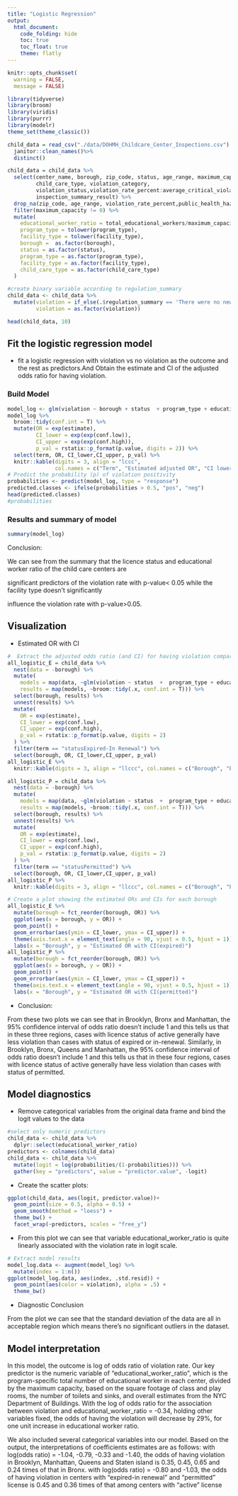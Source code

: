 ```yaml
---
title: "Logistic Regression"
output: 
  html_document:
    code_folding: hide
    toc: true
    toc_float: true
    theme: flatly
---
```

```r
knitr::opts_chunk$set(
  warning = FALSE,
  message = FALSE)
```

```r
library(tidyverse)
library(broom)
library(viridis)
library(purrr)
library(modelr)
theme_set(theme_classic())
```

```r
child_data = read_csv("./data/DOHMH_Childcare_Center_Inspections.csv") %>%
  janitor::clean_names()%>%
  distinct()
```

```r
child_data = child_data %>% 
  select(center_name, borough, zip_code, status, age_range, maximum_capacity,program_type, facility_type, 
         child_care_type, violation_category,
         violation_status,violation_rate_percent:average_critical_violation_rate,regulation_summary,
         inspection_summary_result) %>%
  drop_na(zip_code, age_range, violation_rate_percent,public_health_hazard_violation_rate, critical_violation_rate) %>% 
  filter(maximum_capacity != 0) %>% 
  mutate(
    educational_worker_ratio = total_educational_workers/maximum_capacity,
    program_type = tolower(program_type),
    facility_type = tolower(facility_type),
    borough =  as.factor(borough),
    status = as.factor(status),
    program_type = as.factor(program_type),
    facility_type = as.factor(facility_type),
    child_care_type = as.factor(child_care_type)
  )
```

```r
#create binary variable according to regulation_summary
child_data <- child_data %>%
  mutate(violation = if_else(.$regulation_summary == 'There were no new violations observed at the time of this inspection/visit.','0','1'),
         violation = as.factor(violation))

```
```r
head(child_data, 10)
```

## Fit the logistic regression model

* fit a logistic regression with violation vs no violation as the outcome and the rest as predictors.And Obtain the estimate and CI of the adjusted odds ratio for having violation.

### Build Model

```r
model_log <- glm(violation ~ borough + status  + program_type + educational_worker_ratio,data = child_data,family = binomial(link=logit))
model_log %>%
  broom::tidy(conf.int = T) %>% 
  mutate(OR = exp(estimate),
         CI_lower = exp(exp(conf.low)),
         CI_upper = exp(exp(conf.high)),
         p_val = rstatix::p_format(p.value, digits = 2)) %>% 
  select(term, OR, CI_lower,CI_upper, p_val) %>% 
  knitr::kable(digits = 3, align = "lccc", 
               col.names = c("Term", "Estimated adjusted OR", "CI lower bound", "CI upper bound", "p-value"))
# Predict the probability (p) of violation positivity
probabilities <- predict(model_log, type = "response")
predicted.classes <- ifelse(probabilities > 0.5, "pos", "neg")
head(predicted.classes)
#probabilities
```

### Results and summary of model

```r
summary(model_log)
```

Conclusion:

We can see from the summary that the licence status and educational worker ratio of the child care centers are

significant predictors of the violation rate with p-value< 0.05 while the facility type doesn't significantly

influence the violation rate with p-value>0.05.

## Visualization

* Estimated OR with CI

```r
#  Extract the adjusted odds ratio (and CI) for having violation comparing licence type of "active" against "Expired-in renewal" from all the boroughs.
all_logistic_E = child_data %>% 
  nest(data = -borough) %>% 
  mutate(
    models = map(data, ~glm(violation ~ status  +  program_type + educational_worker_ratio, data = ., family = binomial(link = "logit"))),
    results = map(models, ~broom::tidy(.x, conf.int = T))) %>% 
  select(borough, results) %>% 
  unnest(results) %>% 
  mutate(
    OR = exp(estimate),
    CI_lower = exp(conf.low),
    CI_upper = exp(conf.high),
    p_val = rstatix::p_format(p.value, digits = 2)
  ) %>% 
  filter(term == "statusExpired-In Renewal") %>% 
  select(borough, OR, CI_lower,CI_upper, p_val) 
all_logistic_E %>% 
  knitr::kable(digits = 3, align = "llccc", col.names = c("Borough", "Estimated adjusted OR", "CI lower bound", "CI upper bound", "p-value"))

all_logistic_P = child_data %>% 
  nest(data = -borough) %>% 
  mutate(
    models = map(data, ~glm(violation ~ status  +  program_type + educational_worker_ratio, data = ., family = binomial(link = "logit"))),
    results = map(models, ~broom::tidy(.x, conf.int = T))) %>% 
  select(borough, results) %>% 
  unnest(results) %>% 
  mutate(
    OR = exp(estimate),
    CI_lower = exp(conf.low),
    CI_upper = exp(conf.high),
    p_val = rstatix::p_format(p.value, digits = 2)
  ) %>% 
  filter(term == "statusPermitted") %>% 
  select(borough, OR, CI_lower,CI_upper, p_val) 
all_logistic_P %>% 
  knitr::kable(digits = 3, align = "llccc", col.names = c("Borough", "Estimated adjusted OR", "CI lower bound", "CI upper bound", "p-value"))
```
```r
# Create a plot showing the estimated ORs and CIs for each borough
all_logistic_E %>% 
  mutate(borough = fct_reorder(borough, OR)) %>%
  ggplot(aes(x = borough, y = OR)) +
  geom_point() +
  geom_errorbar(aes(ymin = CI_lower, ymax = CI_upper)) +
  theme(axis.text.x = element_text(angle = 90, vjust = 0.5, hjust = 1)) +
  labs(x = "Borough", y = "Estimated OR with CI(expired)")
all_logistic_P %>% 
  mutate(borough = fct_reorder(borough, OR)) %>%
  ggplot(aes(x = borough, y = OR)) +
  geom_point() +
  geom_errorbar(aes(ymin = CI_lower, ymax = CI_upper)) +
  theme(axis.text.x = element_text(angle = 90, vjust = 0.5, hjust = 1)) +
  labs(x = "Borough", y = "Estimated OR with CI(permitted)")
```


* Conclusion:

From these two plots we can see that in Brooklyn, Bronx and Manhattan, the 95% confidence interval of odds ratio doesn't include 1 and this tells us that in these three regions, cases with licence status of active generally have less violation than cases with status of expired or in-renewal. Similarly, in Brooklyn, Bronx, Queens and Manhattan, the 95% confidence interval of odds ratio doesn't include 1 and this tells us that in these four regions, cases with licence status of active generally have less violation than cases with status of permitted.

## Model diagnostics

* Remove categorical variables from the original data frame and bind the logit values to the data

```r
#select only numeric predictors
child_data <- child_data %>%
  dplyr::select(educational_worker_ratio) 
predictors <- colnames(child_data)
child_data <- child_data %>%
  mutate(logit = log(probabilities/(1-probabilities))) %>%
  gather(key = "predictors", value = "predictor.value", -logit)
```

* Create the scatter plots:

```r
ggplot(child_data, aes(logit, predictor.value))+
  geom_point(size = 0.5, alpha = 0.5) +
  geom_smooth(method = "loess") + 
  theme_bw() + 
  facet_wrap(~predictors, scales = "free_y")
```

* From this plot we can see that variable educational_worker_ratio is quite linearly associated with the violation rate in logit scale.

```r
# Extract model results
model_log.data <- augment(model_log) %>% 
  mutate(index = 1:n()) 
ggplot(model_log.data, aes(index, .std.resid)) + 
  geom_point(aes(color = violation), alpha = .5) +
  theme_bw()
```


* Diagnostic Conclusion

From the plot we can see that the standard deviation of the data are all in acceptable region which means there's no significant outliers in the dataset.

## Model interpretation

In this model, the outcome is log of odds ratio of violation rate. Our key predictor is the numeric variable of "educational_worker_ratio", which is the program-specific total number of educational worker in each center,  divided by the maximum capacity, based on the square footage of class and play rooms, the number of toilets and sinks, and overall estimates from the NYC Department of Buildings. With the log of odds ratio for the association between violation and educational_worker_ratio = -0.34, holding other variables fixed, the odds of having the violation will decrease by 29%, for one unit increase in educational worker ratio.

We also included several categorical variables into our model. Based on the output, the interpretations of coefficients estimates are as follows:
with log(odds ratio) =  -1.04, -0.79, -0.33 and -1.40, the odds of having violation in Brooklyn, Manhattan, Queens and Staten island is 0.35, 0.45, 0.65 and 0.24 times of that in Bronx.
with log(odds ratio) = -0.80 and -1.03, the odds of having violation in centers with "expired-in renewal" and "permitted" license is  0.45 and 0.36 times of that among centers with "active" license
































